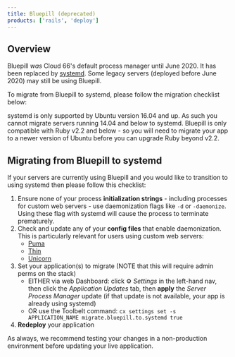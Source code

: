 ```yaml
---
title: Bluepill (deprecated)
products: ['rails', 'deploy']
---
```


## Overview

Bluepill *was* Cloud 66's default process manager until June 2020. It has been replaced by [systemd](/:product/:version?/servers/systemd). Some legacy servers (deployed before June 2020) may still be using Bluepill. 

To migrate from Bluepill to systemd, please follow the migration checklist below:

<Callout type="error" title="systemd requires Unbuntu 16.04 and up">
systemd is only supported by Ubuntu version 16.04 and up. As such you cannot migrate servers running 14.04 and below to systemd. Bluepill is only compatible with Ruby v2.2 and below - so you will need to migrate your app to a newer version of Ubuntu before you can upgrade Ruby beyond v2.2.
</Callout>

## Migrating from Bluepill to systemd

If your servers are currently using Bluepill and you would like to transition to using systemd then please follow this checklist:

1. Ensure none of your process **initialization strings** - including processes for custom web servers - use daemonization flags like `-d` or `-daemonize`.  Using these flag with systemd will cause the process to terminate prematurely. 
2. Check and update any of your **config files** that enable daemonization. This is particularly relevant for users using custom web servers:
    - [Puma](/:product/:version?/build-and-config/puma-rack-server)
    - [Thin](/:product/:version?/build-and-config/thin-rack-server)
    - [Unicorn](/:product/:version?/build-and-config/unicorn-rack-server)
3. Set your application(s) to migrate (NOTE that this will require admin perms on the stack)
    - EITHER via web Dashboard: click ⚙️ *Settings* in the left-hand nav, then click the *Application Updates* tab, then **apply** the *Server Process Manager* update (if that update is not available, your app is already using systemd)
    - OR use the Toolbelt command: `cx settings set -s APPLICATION_NAME migrate.bluepill.to.systemd true`
4. **Redeploy** your application

As always, we recommend testing your changes in a non-production environment before updating your live application.